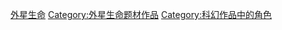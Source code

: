 [[Category:虛構生物|外星生命]]
[[Category:外星生命题材作品|Category:外星生命题材作品]]
[[Category:科幻作品中的角色|Category:科幻作品中的角色]]